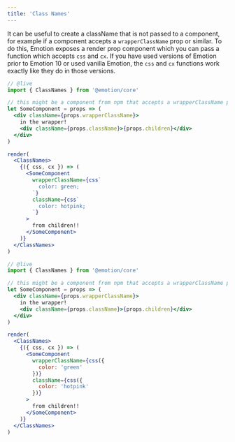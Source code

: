```yaml
---
title: 'Class Names'
---
```



It can be useful to create a className that is not passed to a component, for example if a component accepts a `wrapperClassName` prop or similar. To do this, Emotion exposes a render prop component which you can pass a function which accepts `css` and `cx`. If you have used versions of Emotion prior to Emotion 10 or used vanilla Emotion, the `css` and `cx` functions work exactly like they do in those versions.

<StyleSyntaxQuestion />

<ConditionalFromQuestion question="syntax" answer="string">

```jsx
// @live
import { ClassNames } from '@emotion/core'

// this might be a component from npm that accepts a wrapperClassName prop
let SomeComponent = props => (
  <div className={props.wrapperClassName}>
    in the wrapper!
    <div className={props.className}>{props.children}</div>
  </div>
)

render(
  <ClassNames>
    {({ css, cx }) => (
      <SomeComponent
        wrapperClassName={css`
          color: green;
        `}
        className={css`
          color: hotpink;
        `}
      >
        from children!!
      </SomeComponent>
    )}
  </ClassNames>
)
```

</ConditionalFromQuestion>

<ConditionalFromQuestion question="syntax" answer="object">

```jsx
// @live
import { ClassNames } from '@emotion/core'

// this might be a component from npm that accepts a wrapperClassName prop
let SomeComponent = props => (
  <div className={props.wrapperClassName}>
    in the wrapper!
    <div className={props.className}>{props.children}</div>
  </div>
)

render(
  <ClassNames>
    {({ css, cx }) => (
      <SomeComponent
        wrapperClassName={css({
          color: 'green'
        })}
        className={css({
          color: 'hotpink'
        })}
      >
        from children!!
      </SomeComponent>
    )}
  </ClassNames>
)
```

</ConditionalFromQuestion>
